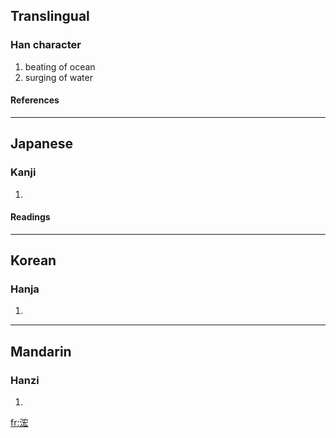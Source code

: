 ==Translingual==
===Han character===
{{Han char|rn=85|rad=水|as=07|sn=10|four=3313<sub>2</sub>|canj=水十大戈 (EJKI)}}
# beating of ocean
# surging of water
====References====
{{Han ref|kx=0624.070|dkj=17471|dj=1021.220|hdz=31634.030|uh=6D64|ud=28004|bh=D247|bd=53831}}

----

==Japanese==
===Kanji===
{{ja-kanji|grade=|rs=水07}}
# {{defn|Japanese}} 
====Readings====
{{ja-readings|on=[[こう]] (kō), [[ぎょう]] (gyō)|kun=[[ふかい]] (fukai)}}

----
==Korean==
===Hanja===
{{ko-hanja|hangeul=굉|eumhun=|rv=goeng|mr=koeng|y=koyng}}
# {{defn|Korean}}

----
==Mandarin==
===Hanzi===
{{cmn-hanzi|pin=[[hóng]] ([[hong2]]), [[yà]] ([[ya4]])|wg=hung<sup>2</sup>, ya<sup>4</sup>}}
# {{defn|Mandarin}}

[[fr:浤]]